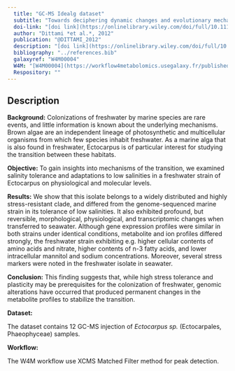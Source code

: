 ```yaml
---
  title: "GC-MS Idealg dataset"
  subtitle: "Towards deciphering dynamic changes and evolutionary mechanisms involved in the adaptation to low salinities in Ectocarpus (brown algae)"
  doi-link: "[doi link](https://onlinelibrary.wiley.com/doi/full/10.1111/j.1365-313X.2012.04982.x)"
  author: "Dittami *et al.*, 2012"
  publication: "@DITTAMI_2012"
  description: "[doi link](https://onlinelibrary.wiley.com/doi/full/10.1111/j.1365-313X.2012.04982.x)"
  bibliography: "../references.bib"
  galaxyref: "W4M00004"
  W4M: "[W4M00004](https://workflow4metabolomics.usegalaxy.fr/published/history?id=85be02a450bd0e8c)"
  Respository: ""
---
```



## Description

**Background:** Colonizations of freshwater by marine species are rare events, and little information is known about the underlying mechanisms. Brown algae are an independent lineage of photosynthetic and multicellular organisms from which few species inhabit freshwater. As a marine alga that is also found in freshwater, Ectocarpus is of particular interest for studying the transition between these habitats.  

**Objective:** To gain insights into mechanisms of the transition, we examined salinity tolerance and adaptations to low salinities in a freshwater strain of Ectocarpus on physiological and molecular levels.  

**Results:** We show that this isolate belongs to a widely distributed and highly stress-resistant clade, and differed from the genome-sequenced marine strain in its tolerance of low salinities. It also exhibited profound, but reversible, morphological, physiological, and transcriptomic changes when transferred to seawater. Although gene expression profiles were similar in both strains under identical conditions, metabolite and ion profiles differed strongly, the freshwater strain exhibiting e.g. higher cellular contents of amino acids and nitrate, higher contents of n-3 fatty acids, and lower intracellular mannitol and sodium concentrations. Moreover, several stress markers were noted in the freshwater isolate in seawater.  

**Conclusion:** This finding suggests that, while high stress tolerance and plasticity may be prerequisites for the colonization of freshwater, genomic alterations have occurred that produced permanent changes in the metabolite profiles to stabilize the transition.

**Dataset:**  

The dataset contains 12 GC-MS injection of *Ectocarpus sp.* (Ectocarpales, Phaeophyceae) samples.

**Workflow:**  

The W4M workflow use XCMS Matched Filter method for peak detection.
